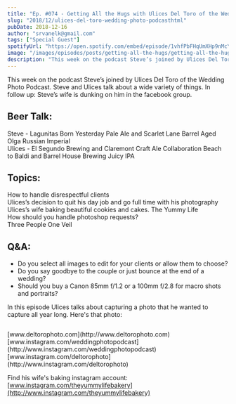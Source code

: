 ```yaml
---
title: "Ep. #074 - Getting All the Hugs with Ulices Del Toro of the Wedding Photo Podcast"
slug: "2018/12/ulices-del-toro-wedding-photo-podcasthtml"
pubDate: 2018-12-16
author: "srvanelk@gmail.com"
tags: ["Special Guest"]
spotifyUrl: "https://open.spotify.com/embed/episode/1vhfPbFHqUmXHp9nMcYLQU?utm_source=generator"
image: "/images/episodes/posts/getting-all-the-hugs/getting-all-the-hugs.webp"
description: "This week on the podcast Steve’s joined by Ulices Del Toro of the Wedding Photo Podcast. Steve and Ulices talk about a wide variety of things. In follow up: Steve’s wife is dunking on him in the facebook group."
---
```


This week on the podcast Steve’s joined by Ulices Del Toro of the Wedding Photo Podcast. Steve and Ulices talk about a wide variety of things. In follow up: Steve’s wife is dunking on him in the facebook group.

## Beer Talk:

Steve - Lagunitas Born Yesterday Pale Ale and Scarlet Lane Barrel Aged Olga Russian Imperial  
Ulices - El Segundo Brewing and Claremont Craft Ale Collaboration Beach to Baldi and Barrel House Brewing Juicy IPA

## Topics:  
How to handle disrespectful clients  
Ulices’s decision to quit his day job and go full time with his photography  
Ulices’s wife baking beautiful cookies and cakes. The Yummy Life  
How should you handle photoshop requests?  
Three People One Veil

## Q&A:
- Do you select all images to edit for your clients or allow them to choose? 
- Do you say goodbye to the couple or just bounce at the end of a wedding? 
- Should you buy a Canon 85mm f/1.2 or a 100mm f/2.8 for macro shots and portraits?

In this episode Ulices talks about capturing a photo that he wanted to capture all year long. Here's that photo:

<figure>
  <img
    src="/images/episodes/posts/getting-all-the-hugs/ulices-1.webp"
    alt=""
  />
</figure>
[www.deltorophoto.com](http://www.deltorophoto.com)  
[www.instagram.com/weddingphotopodcast](http://www.instagram.com/weddingphotopodcast)  
[www.instagram.com/deltorophoto](http://www.instagram.com/deltorophoto)

Find his wife's baking instagram account:  
[www.instagram.com/theyummylifebakery](http://www.instagram.com/theyummylifebakery)
